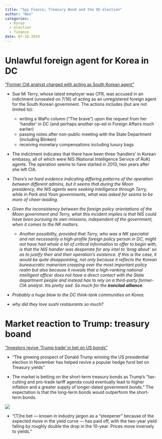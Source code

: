 ```yaml
---
title: "Spy Fiasco; Treasury Bond and the US election"
author: "Ben"
categories:
  - Korea
  - election
  - finance
date: 07-18-2024
---
```


# Unlawful foreign agent for Korea in DC

["Former CIA analyst charged with acting as South Korean agent"](https://www.ft.com/content/a57c3dd9-3bbf-48a6-8f31-e41c4531eaab)

-   Sue Mi Terry, whose latest employer was CFR, was accused in an indictment (unsealed on 7/16) of acting as an unregistered foreign agent for the South Korean government. The actions includes (but are not limited to):

    -   writing a WaPo column ("The brave") upon the request from her 'handler' in DC (and perhaps another op-ed in Foreign Affairs much earlier)
    -   passing notes after non-public meeting with the State Department (including Blinken)
    -   receiving monetary compensations including luxury bags

-   The indictment indicates that there have been three 'handlers' in Korean embassy, all of which were NIS (National Intelligence Service of RoK) agents. The operation seems to have started in 2013, two years after she left CIA.

-   *There's no hard evidence indicating differing patterns of the operation between different admins, but it seems that during the Moon presidency, the NIS agents were seeking intelligence through Terry, while in Park and Yoon governments, what was asked for seems to be more of cheer-leading.*

-   *Given the inconsistency between the foreign policy orientations of the Moon government and Terry, what this incident implies is that NIS could have been pursuing its own missions, independent of the government, when it comes to the NK matters.*

    -   *Another possibility, provided that Terry, who was a NK specialist and not necessarily a high-profile foreign policy person in DC, might not have had whole a lot of critical information to offer to begin with, is that the NIS handler was desperate for any intel to 'brag about' so as to justify their and their operation's existence. If this is the case, it would be quite disappointing, not only because it reflects the Korean bureaucratic manerism creeping over the most important policy realm but also because it reveals that a high-ranking national intelligent officer does not have a direct contact with the State department people and instead has to rely on a third-party former-CIA analyst. Itis pretty sad. So much for the **ironclad alliance**.* 

-   *Probably a huge blow to the DC think-tank communities on Korea.*

- *why did they love sushi restaurants so much?*

# Market reaction to Trump: treasury boand

["Investors revive ‘Trump trade’ in bet on US bonds"](https://www.ft.com/content/f2e97440-6bdb-449d-8403-030450b60125)

-   "The growing prospect of Donald Trump winning the US presidential election in November has helped revive a popular hedge fund bet on Treasury yields"

-   The market is betting on the short-term treasury bonds as Trump's "tax-cutting and pro-trade tariff agenda could eventually lead to higher inflation and a greater supply of longer-dated government bonds." The expectation is that the long-term bonds would outperform the short-term bonds.

![](bond.png)

-   "\[T\]he bet — known in industry jargon as a “steepener” because of the expected move in the yield curve — has paid off, with the two-year yield falling by roughly double the drop in the 10-year. Prices move inversely to yields."
